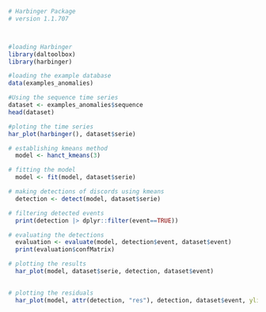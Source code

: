 ```r
# Harbinger Package
# version 1.1.707



#loading Harbinger
library(daltoolbox)
library(harbinger) 
```

```r
#loading the example database
data(examples_anomalies)
```

```r
#Using the sequence time series
dataset <- examples_anomalies$sequence
head(dataset)
```

```r
#ploting the time series
har_plot(harbinger(), dataset$serie)
```

```r
# establishing kmeans method 
  model <- hanct_kmeans(3)
```

```r
# fitting the model
  model <- fit(model, dataset$serie)
```

```r
# making detections of discords using kmeans
  detection <- detect(model, dataset$serie)
```

```r
# filtering detected events
  print(detection |> dplyr::filter(event==TRUE))
```

```r
# evaluating the detections
  evaluation <- evaluate(model, detection$event, dataset$event)
  print(evaluation$confMatrix)
```

```r
# plotting the results
  har_plot(model, dataset$serie, detection, dataset$event)
  
```

```r
# plotting the residuals
  har_plot(model, attr(detection, "res"), detection, dataset$event, yline = attr(detection, "threshold"))
  
```
